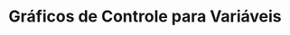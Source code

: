 :::: progress
:::: {.progress-bar style="width: 100%;"}
::::
::::

# Gráficos de Controle para Variáveis

:::: progress
:::: {.progress-bar style="width: 100%;"}
::::
::::
